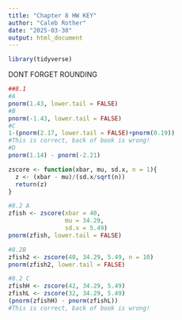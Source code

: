 ```yaml
---
title: "Chapter 8 HW KEY"
author: "Caleb Rother"
date: "2025-03-30"
output: html_document
---
```


```r
library(tidyverse)
```

DONT FORGET ROUNDING

```r
##8.1
#A
pnorm(1.43, lower.tail = FALSE)
#B
pnorm(-1.43, lower.tail = FALSE) 
#C
1-(pnorm(2.17, lower.tail = FALSE)+pnorm(0.19))
#This is correct, back of book is wrong!
#D
pnorm(1.14) - pnorm(-2.21)
```

```r
zscore <- function(xbar, mu, sd.x, n = 1){
  z <- (xbar - mu)/(sd.x/sqrt(n))
  return(z)
}
```

```r
#8.2 A
zfish <- zscore(xbar = 40, 
                mu = 34.29, 
                sd.x = 5.49)
pnorm(zfish, lower.tail = FALSE)
```

```r
#8.2B
zfish2 <- zscore(40, 34.29, 5.49, n = 10)
pnorm(zfish2, lower.tail = FALSE)
```

```r
#8.2 C
zfishH <- zscore(42, 34.29, 5.49) 
zfishL <- zscore(32, 34.29, 5.49)
(pnorm(zfishH) - pnorm(zfishL))
#This is correct, back of book is wrong!
```

```r

```
